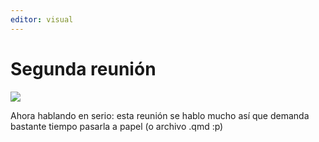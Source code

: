 ```yaml
---
editor: visual
---
```


# Segunda reunión

![](/imgagenes/meme_perdon.jpg){fig-align="center"}

Ahora hablando en serio: esta reunión se hablo mucho así que demanda bastante tiempo pasarla a papel (o archivo .qmd :p)
